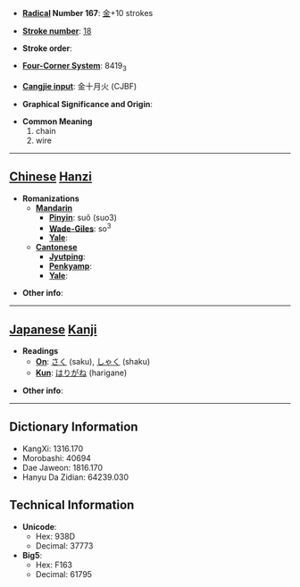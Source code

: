 * '''[[Wiktionary:Chinese radical index| Radical]] Number 167''': [[Wiktionary:Chinese radical index 金|金]]+10 strokes

* '''[[Wiktionary:Chinese total strokes index|Stroke number]]''': [[Wiktionary:Chinese total strokes index 18|18]]

* '''Stroke order''': 

* '''[[Wiktionary:Chinese four corner index|Four-Corner System]]''': 8419<sub>3</sub>

* '''[[Wiktionary:Chinese Cangjie index|Cangjie input]]''': 金十月火 (CJBF)

* '''Graphical Significance and Origin''': 

* '''Common Meaning'''
*#chain
*# wire


----

== [[Chinese]] [[Hanzi]] ==

* '''Romanizations'''
** '''[[Mandarin]]'''
*** '''[[Pinyin]]''': suǒ (suo3)
*** '''[[Wade-Giles]]''': so<sup>3</sup>
*** '''[[Yale]]''': 
** '''[[Cantonese]]'''
*** '''[[Jyutping]]''':
*** '''[[Penkyamp]]''': 
*** '''[[Yale]]''': 

* '''Other info''': 

----

== [[Japanese]] [[Kanji]] ==

* '''Readings'''
** '''[[On]]''': [[さく]] (saku), [[しゃく]] (shaku)
** '''[[Kun]]''': [[はりがね]] (harigane)

* '''Other info''':  

----

== Dictionary Information ==

* KangXi: 1316.170
* Morobashi: 40694
* Dae Jaweon: 1816.170
* Hanyu Da Zidian: 64239.030

== Technical Information ==

* '''Unicode''':
** Hex: 938D
** Decimal: 37773
* '''Big5''':
** Hex: F163
** Decimal: 61795